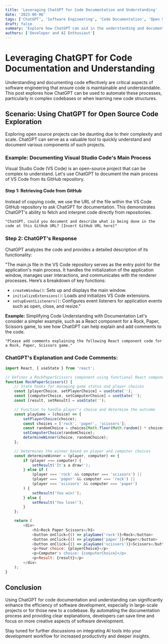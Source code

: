```yaml
---
title: 'Leveraging ChatGPT for Code Documentation and Understanding'
date: '2023-06-06'
tags: ['ChatGPT', 'Software Engineering', 'Code Documentation', 'Open Source']
draft: false
summary: 'Explore how ChatGPT can aid in the understanding and documentation of complex codebases, enhancing both accessibility and comprehension for developers.'
authors: ['Developer and AI Enthusiast']
---
```


# Leveraging ChatGPT for Code Documentation and Understanding

Understanding and documenting code effectively are critical aspects of software engineering that ensure code is maintainable and understandable. This post explores how ChatGPT can be used to automate these processes, particularly in complex codebases or when learning new code structures.

## Scenario: Using ChatGPT for Open Source Code Exploration

Exploring open source projects can be daunting due to their complexity and scale. ChatGPT can serve as a valuable tool to quickly understand and document various components of such projects.

### Example: Documenting Visual Studio Code's Main Process

Visual Studio Code (VS Code) is an open-source project that can be complex to understand. Let's use ChatGPT to document the main process of VS Code from its GitHub repository.

#### Step 1: Retrieving Code from GitHub

Instead of copying code, we use the URL of the file within the VS Code GitHub repository to ask ChatGPT for documentation. This demonstrates ChatGPT's ability to fetch and interpret code directly from repositories.

```plaintext
"ChatGPT, could you document and describe what is being done in the code at this GitHub URL? [Insert GitHub URL here]"
```

### Step 2: ChatGPT's Response

ChatGPT analyzes the code and provides a detailed description of its functionality:

"The main.js file in the VS Code repository serves as the entry point for the application's main process. It handles the initialization of the application window, manages user interactions, and communicates with the renderer processes. Here’s a breakdown of key functions:
- `createWindow()`: Sets up and displays the main window.
- `initializeExtensions()`: Loads and initializes VS Code extensions.
- `setupEventListeners()`: Configures event listeners for application events such as open, close, and resize."

**Example:** Simplifying Code Understanding with Documentation
Let's consider a simpler example, such as a React component for a Rock, Paper, Scissors game, to see how ChatGPT can help explain and add comments to the code.

```plainText
"Please add comments explaining the following React component code for a Rock, Paper, Scissors game."
```

### ChatGPT's Explanation and Code Comments:

```JavaScript
import React, { useState } from 'react';

// Defines a RockPaperScissors component using functional React component style
function RockPaperScissors() {
    // State hooks for managing game status and player choices
    const [playerChoice, setPlayerChoice] = useState('');
    const [computerChoice, setComputerChoice] = useState('');
    const [result, setResult] = useState('');

    // Function to handle player's choice and determine the outcome
    const playGame = (choice) => {
        setPlayerChoice(choice);
        const choices = ['rock', 'paper', 'scissors'];
        const randomChoice = choices[Math.floor(Math.random() * choices.length)];
        setComputerChoice(randomChoice);
        determineWinner(choice, randomChoice);
    };

    // Determines the winner based on player and computer choices
    const determineWinner = (player, computer) => {
        if (player === computer) {
            setResult('It's a draw!');
        } else if (
            (player === 'rock' && computer === 'scissors') ||
            (player === 'paper' && computer === 'rock') ||
            (player === 'scissors' && computer === 'paper')
        ) {
            setResult('You win!');
        } else {
            setResult('You lose!');
        }
    };

    return (
        <div>
            <h1>Rock Paper Scissors</h1>
            <button onClick={() => playGame('rock')}>Rock</button>
            <button onClick={() => playGame('paper')}>Paper</button>
            <button onClick={() => playGame('scissors')}>Scissors</button>
            <p>Your choice: {playerChoice}</p>
            <p>Computer's choice: {computerChoice}</p>
            <p>Result: {result}</p>
        </div>
    );
}
```

## Conclusion

Using ChatGPT for code documentation and understanding can significantly enhance the efficiency of software development, especially in large-scale projects or for those new to a codebase. By automating the documentation process and providing clear explanations, developers can save time and focus on more creative aspects of software development.

Stay tuned for further discussions on integrating AI tools into your development workflow for increased productivity and deeper insights.
